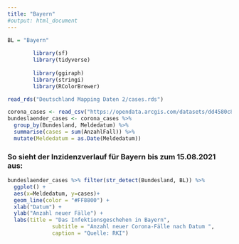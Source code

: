 ```yaml
---
title: "Bayern"
#output: html_document
---
```


```r
BL = "Bayern"
		
		library(sf)
		library(tidyverse)
		
		library(ggiraph)
		library(stringi)
		library(RColorBrewer)
```


```r
read_rds("Deutschland Mapping Daten 2/cases.rds")
```

```r
corona_cases <- read_csv("https://opendata.arcgis.com/datasets/dd4580c810204019a7b8eb3e0b329dd6_0.csv", guess_max = 2500000)
bundeslaender_cases <- corona_cases %>%
  group_by(Bundesland, Meldedatum) %>%
  summarise(cases = sum(AnzahlFall)) %>%
  mutate(Meldedatum = as.Date(Meldedatum))
```

### So sieht der Inzidenzverlauf für Bayern bis zum 15.08.2021 aus:


```r
bundeslaender_cases %>% filter(str_detect(Bundesland, BL)) %>%
  ggplot() +
  aes(x=Meldedatum, y=cases)+
  geom_line(color = "#FF8800") +
  xlab("Datum") +
  ylab("Anzahl neuer Fälle") +
  labs(title = "Das Infektionsgeschehen in Bayern",
              subtitle = "Anzahl neuer Corona-Fälle nach Datum ",
              caption = "Quelle: RKI")
```

